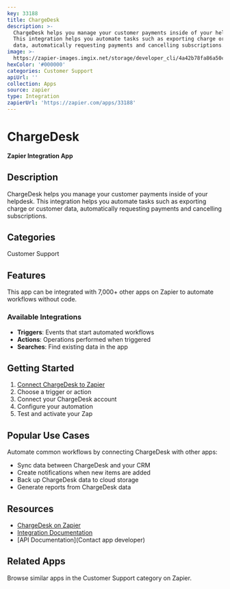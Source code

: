 ```yaml
---
key: 33188
title: ChargeDesk
description: >-
  ChargeDesk helps you manage your customer payments inside of your helpdesk.
  This integration helps you automate tasks such as exporting charge or customer
  data, automatically requesting payments and cancelling subscriptions.
image: >-
  https://zapier-images.imgix.net/storage/developer_cli/4a42b78fa86a50c72222419a9b3f9429.png?auto=format%2Ccompress&ixlib=python-3.0.0&q=50
hexColor: '#000000'
categories: Customer Support
apiUrl: ''
collection: Apps
source: zapier
type: Integration
zapierUrl: 'https://zapier.com/apps/33188'
---
```

# ChargeDesk

**Zapier Integration App**

## Description

ChargeDesk helps you manage your customer payments inside of your helpdesk. This integration helps you automate tasks such as exporting charge or customer data, automatically requesting payments and cancelling subscriptions.

## Categories

Customer Support

## Features

This app can be integrated with 7,000+ other apps on Zapier to automate workflows without code.

### Available Integrations

- **Triggers**: Events that start automated workflows
- **Actions**: Operations performed when triggered
- **Searches**: Find existing data in the app

## Getting Started

1. [Connect ChargeDesk to Zapier](https://zapier.com/apps/33188)
2. Choose a trigger or action
3. Connect your ChargeDesk account
4. Configure your automation
5. Test and activate your Zap

## Popular Use Cases

Automate common workflows by connecting ChargeDesk with other apps:

- Sync data between ChargeDesk and your CRM
- Create notifications when new items are added
- Back up ChargeDesk data to cloud storage
- Generate reports from ChargeDesk data

## Resources

- [ChargeDesk on Zapier](https://zapier.com/apps/33188)
- [Integration Documentation](https://zapier.com/apps/33188/integrations)
- [API Documentation](Contact app developer)

## Related Apps

Browse similar apps in the Customer Support category on Zapier.

